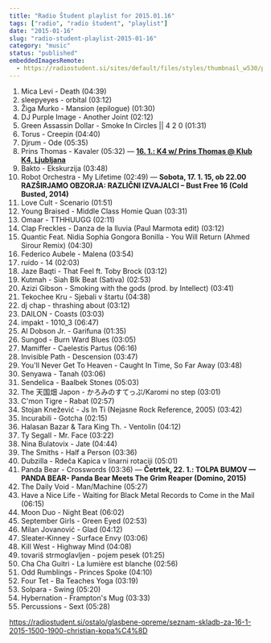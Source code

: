 ```yaml
---
title: "Radio Študent playlist for 2015.01.16"
tags: ["radio", "radio študent", "playlist"]
date: "2015-01-16"
slug: "radio-student-playlist-2015-01-16"
category: "music"
status: "published"
embeddedImagesRemote:
  - https://radiostudent.si/sites/default/files/styles/thumbnail_w530/public/slike/2015-01-16-glasbene-opreme-seznam-skladb-za-16.1.2015-15.00-19.00-christian-kopa%C4%8D-36747.jpg
---
```



1. Mica Levi - Death (04:39)
2. sleepyeyes - orbital (03:12)
3. Žiga Murko - Mansion (epilogue) (01:30)
4. DJ Purple Image - Another Joint (02:12)
5. Green Assassin Dollar - Smoke In Circles || 4 2 0 (01:31)
6. Torus - Creepin (04:40)
7. Djrum - Ode (05:35)
8. Prins Thomas - Kavaler (05:32) — [**16. 1.: K4 w/ Prins Thomas @ Klub K4, Ljubljana**](https://www.facebook.com/events/752765511460855/?ref=3&ref_newsfeed_story_type=regular)
9. Bakto - Ekskurzija (03:48)
10. Robot Orchestra - My Lifetime (02:49) — **Sobota, 17. 1. 15, ob 22.00 RAZŠIRJAMO OBZORJA: RAZLIČNI IZVAJALCI – Bust Free 16 (Cold Busted, 2014)**
11. Love Cult - Scenario (01:51)
12. Young Braised - Middle Class Homie Quan (03:31)
13. Omaar - TTHHUUGG (02:11)
14. Clap Freckles - Danza de la lluvia (Paul Marmota edit) (03:12)
15. Quantic Feat. Nidia Sophia Gongora Bonilla - You Will Return (Ahmed Sirour Remix) (04:30)
16. Federico Aubele - Malena (03:54)
17. ruido - 14 (02:03)
18. Jaze Baqti - That Feel ft. Toby Brock (03:12)
19. Kutmah - Siah Blk Beat (Sativa) (02:53)
20. Azizi Gibson - Smoking with the gods (prod. by Intellect) (03:41)
21. Tekochee Kru - Sjebali v štartu (04:38)
22. dj chap - thrashing about (03:12)
23. DAILON - Coasts (03:03)
24. impakt - 1010_3 (06:47)
25. Al Dobson Jr. - Garifuna (01:35)
26. Sungod - Burn Ward Blues (03:05)
27. Mamiffer - Caelestis Partus (06:16)
28. Invisible Path - Descension (03:47)
29. You'll Never Get To Heaven - Caught In Time, So Far Away (03:48)
30. Senyawa - Tanah (03:06)
31. Sendelica - Baalbek Stones (05:03)
32. The 天国畑 Japon - かろみのすてっぷ/Karomi no step (03:01)
33. C'mon Tigre - Rabat (02:57)
34. Stojan Knežević - Js In Ti (Nejasne Rock Reference, 2005) (03:42)
35. Incurabili - Gotcha (02:15)
36. Halasan Bazar & Tara King Th. - Ventolin (04:12)
37. Ty Segall - Mr. Face (03:22)
38. Nina Bulatovix - Jate (04:44)
39. The Smiths - Half a Person (03:36)
40. Dubzilla - Rdeča Kapica v linarni rotaciji (05:01)
41. Panda Bear - Crosswords (03:36) — **Četrtek, 22. 1.: TOLPA BUMOV — PANDA BEAR- Panda Bear Meets The Grim Reaper (Domino, 2015)**
42. The Daily Void - Man/Machine (05:27)
43. Have a Nice Life - Waiting for Black Metal Records to Come in the Mail (06:15)
44. Moon Duo - Night Beat (06:02)
45. September Girls - Green Eyed (02:53)
46. Milan Jovanović - Glad (04:12)
47. Sleater‐Kinney - Surface Envy (03:06)
48. Kill West - Highway Mind (04:08)
49. tovariš strmoglavljen - pojem pesek (01:25)
50. Cha Cha Guitri - La lumière est blanche (02:56)
51. Odd Rumblings - Princes Spoke (04:10)
52. Four Tet - Ba Teaches Yoga (03:19)
53. Solpara - Swing (05:20)
54. Hybernation - Frampton's Mug (03:33)
55. Percussions - Sext (05:28)

https://radiostudent.si/ostalo/glasbene-opreme/seznam-skladb-za-16-1-2015-1500-1900-christian-kopa%C4%8D

<div
  style={{
    gridArea: "1/1",
    position: "relative",
    placeItems: "center",
    display: "grid",
  }}
>
  <GatsbyImage
    style={{ marginTop: "2em" }}
    imgStyle={{ border: "3px dotted tomato" }}
    alt=""
    image={getImage(props.remoteImages[0])}
  />
</div>
